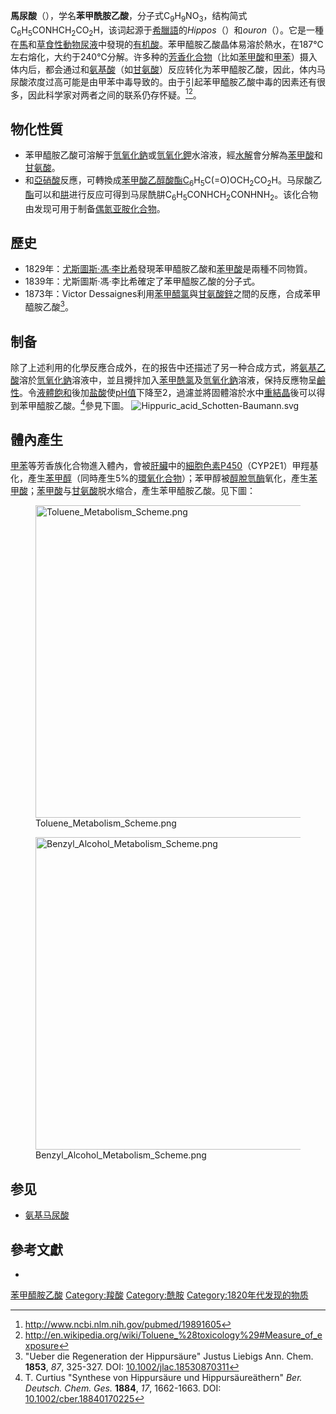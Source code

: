 {{chembox
| verifiedrevid = 415528640
| ImageFile = Hippuric acid.svg
| ImageSize = 200px
| IUPACName = 苯甲酰胺乙酸
| OtherNames = 马尿酸, N-苯甲酰甘氨酸
| Section1 = {{Chembox Identifiers
| UNII_Ref = {{fdacite|correct|FDA}}
| UNII = TE0865N2ET
| KEGG_Ref = {{keggcite|correct|kegg}}
| KEGG = C01586
| InChI = 1/C9H9NO3/c11-8(12)6-10-9(13)7-4-2-1-3-5-7/h1-5H,6H2,(H,10,13)(H,11,12)
| InChIKey = QIAFMBKCNZACKA-UHFFFAOYAD
| ChEMBL_Ref = {{ebicite|correct|EBI}}
| ChEMBL = 461
| StdInChI_Ref = {{stdinchicite|correct|chemspider}}
| StdInChI = 1S/C9H9NO3/c11-8(12)6-10-9(13)7-4-2-1-3-5-7/h1-5H,6H2,(H,10,13)(H,11,12)
| StdInChIKey_Ref = {{stdinchicite|correct|chemspider}}
| StdInChIKey = QIAFMBKCNZACKA-UHFFFAOYSA-N
| CASNo_Ref = {{cascite|correct|CAS}}
| CASNo = 495-69-2
| PubChem = 464
| ChemSpiderID_Ref = {{chemspidercite|correct|chemspider}}
| ChemSpiderID=451
| SMILES = c1ccc(cc1)C(=O)NCC(=O)O
}}
| Section2 = {{Chembox Properties
|  Formula = C<sub>9</sub>H<sub>9</sub>NO<sub>3</sub>
|  MolarMass = 179.17
|  Appearance = 
|  Density = 1.39<ref name="Oxford University">[http://msds.chem.ox.ac.uk/HI/hippuric_acid.html 來自牛津大學的MSDS]</ref>
|  MeltingPt = 186℃<ref name="Oxford University" />
|  BoilingPt = 240℃（分解）
|  Solubility = 
}}
| Section3 = {{Chembox Structure
| CrystalStruct = [[斜方晶系|斜方晶系]]
| Coordination = 
| MolShape = 
| Dipole =
}}
| Section7 = {{Chembox Hazards
|  ExternalMSDS = [http://msds.chem.ox.ac.uk/HI/hippuric_acid.html 來自牛津大學的MSDS]
| EUHazardSymbol = {{Chembox EUHazardSymbol|Xn|Xi}}<ref name="Oxford University" />
| NFPA-H = 
| NFPA-F = 
| NFPA-R = 
| FlashPt = 
| RPhrases = {{R22}}, {{R37}}, {{R38}}, {{R41}}<ref name="Oxford University" />
| SPhrases = {{S26}}, {{S39}}<ref name="Oxford University" />
}}
}}
'''馬尿酸'''（{{lang|en|Hippuric acid}}），学名'''苯甲酰胺乙酸'''，分子式C<sub>9</sub>H<sub>9</sub>NO<sub>3</sub>，结构简式C<sub>6</sub>H<sub>5</sub>CONHCH<sub>2</sub>CO<sub>2</sub>H，该词起源于[[希臘語|希臘語]]的''Hippos''（{{lang|en|horse}}）和''ouron''（{{lang|en|urine}}）。它是一種在[[馬|馬]]和[[草食性動物|草食性動物]][[尿液|尿液]]中發現的[[有机酸|有机酸]]。苯甲醯胺乙酸晶体易溶於熱水，在187℃左右熔化，大约于240℃分解。许多种的[[芳香化合物|芳香化合物]]（比如[[苯甲酸|苯甲酸]]和[[甲苯|甲苯]]）摄入体内后，都会通过和[[氨基酸|氨基酸]]（如[[甘氨酸|甘氨酸]]）反应转化为苯甲醯胺乙酸，因此，体内马尿酸浓度过高可能是由甲苯中毒导致的。由于引起苯甲醯胺乙酸中毒的因素还有很多，因此科学家对两者之间的联系仍存怀疑。<ref>http://www.ncbi.nlm.nih.gov/pubmed/19891605</ref><ref>http://en.wikipedia.org/wiki/Toluene_%28toxicology%29#Measure_of_exposure</ref>。

== 物化性質 ==
* 苯甲醯胺乙酸可溶解于[[氫氧化鈉|氫氧化鈉]]或[[氫氧化鉀|氫氧化鉀]]水溶液，經[[水解|水解]]會分解為[[苯甲酸|苯甲酸]]和[[甘氨酸|甘氨酸]]。
* 和[[亞硝酸|亞硝酸]]反應，可轉換成[[苯甲酸乙醇酸酯|苯甲酸乙醇酸酯]]C<sub>6</sub>H<sub>5</sub>C(=O)OCH<sub>2</sub>CO<sub>2</sub>H。马尿酸乙[[酯|酯]]可以和[[肼|肼]]进行反应可得到马尿酰肼C<sub>6</sub>H<sub>5</sub>CONHCH<sub>2</sub>CONHNH<sub>2</sub>。该化合物由{{link-en|西奥多·库尔提斯|Theodor Curtius}}发现可用于制备[[偶氮亚胺化合物|偶氮亚胺化合物]]。

== 歷史 ==
*1829年：[[尤斯圖斯·馮·李比希|尤斯圖斯·馮·李比希]]發現苯甲醯胺乙酸和[[苯甲酸|苯甲酸]]是兩種不同物質。
*1839年：尤斯圖斯·馮·李比希確定了苯甲醯胺乙酸的分子式。
*1873年：Victor Dessaignes利用[[苯甲醯氯|苯甲醯氯]]與[[甘氨酸鋅|甘氨酸鋅]]之間的反應，合成苯甲醯胺乙酸<ref>"Ueber die Regeneration der Hippursäure" Justus Liebigs Ann. Chem. '''1853''', ''87'', 325-327. DOI: [http://dx.doi.org/10.1002/jlac.18530870311 10.1002/jlac.18530870311]</ref>。

== 制备 ==
除了上述利用的化學反應合成外，在{{link-en|西奥多·库尔提斯|Theodor Curtius}}的报告中还描述了另一种合成方式，將[[氨基乙酸|氨基乙酸]]溶於[[氫氧化鈉|氫氧化鈉]]溶液中，並且攪拌加入[[苯甲酰氯|苯甲酰氯]]及[[氫氧化鈉|氫氧化鈉]]溶液，保持反應物呈[[鹼性|鹼性]]。令[[液體|液體]][[飽和_(化學)|飽和]]後加[[盐酸|盐酸]]使[[pH值|pH值]]下降至2，過濾並將固體溶於水中[[重結晶|重結晶]]後可以得到苯甲醯胺乙酸。<ref>T. Curtius "Synthese von Hippursäure und Hippursäureäthern" ''Ber. Deutsch. Chem. Ges.'' '''1884''', ''17'', 1662-1663. DOI: [http://dx.doi.org/10.1002/cber.18840170225 10.1002/cber.18840170225]</ref>參見下圖。
[[File:Hippuric_acid_Schotten-Baumann.svg|center]]

== 體內產生 ==
[[甲苯|甲苯]]等芳香族化合物進入體內，會被[[肝臟|肝臟]]中的[[細胞色素P450|細胞色素P450]]（CYP2E1）甲羥基化，產生[[苯甲醇|苯甲醇]]（同時產生5%的[[環氧化合物|環氧化合物]]）；苯甲醇被[[醇脫氫酶|醇脫氫酶]]氧化，產生[[苯甲酸|苯甲酸]]；[[苯甲酸|苯甲酸]]与[[甘氨酸|甘氨酸]]脱水缩合，產生苯甲醯胺乙酸。见下圖：

[[Image:Toluene_Metabolism_Scheme.png|500px]]

[[Image:Benzyl_Alcohol_Metabolism_Scheme.png|500px]]

==参见==
*[[氨基马尿酸|氨基马尿酸]]

== 參考文獻 ==
*{{1911}}
{{references|}}

{{Authority control}}
[[Category:芳香化合物|苯甲醯胺乙酸]]
[[Category:羧酸|Category:羧酸]]
[[Category:酰胺|Category:酰胺]]
[[Category:1820年代发现的物质|Category:1820年代发现的物质]]